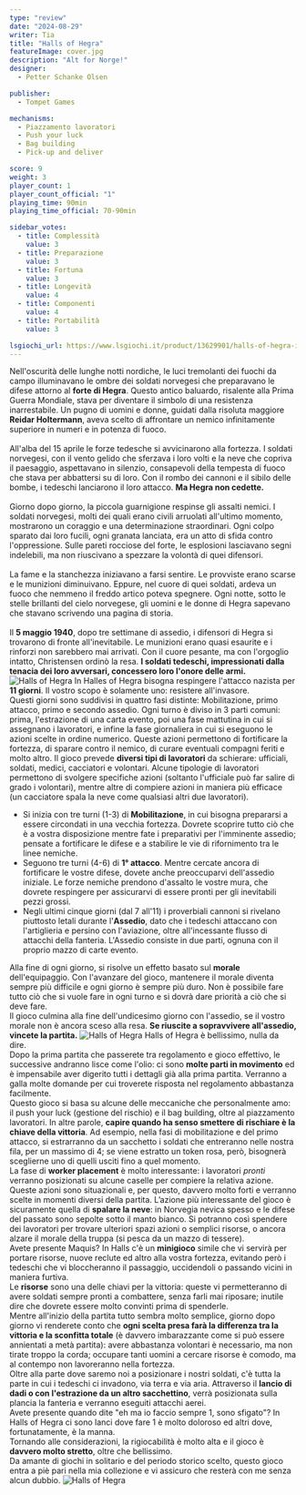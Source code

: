 ```yaml
---
type: "review"
date: "2024-08-29"
writer: Tia
title: "Halls of Hegra"
featureImage: cover.jpg
description: "Alt for Norge!"
designer: 
  - Petter Schanke Olsen

publisher: 
  - Tompet Games

mechanisms:
  - Piazzamento lavoratori
  - Push your luck
  - Bag building
  - Pick-up and deliver

score: 9
weight: 3
player_count: 1
player_count_official: "1"
playing_time: 90min
playing_time_official: 70-90min

sidebar_votes:
  - title: Complessità
    value: 3
  - title: Preparazione
    value: 3
  - title: Fortuna
    value: 3
  - title: Longevità
    value: 4
  - title: Componenti
    value: 4
  - title: Portabilità
    value: 3

lsgiochi_url: https://www.lsgiochi.it/product/13629901/halls-of-hegra-inglese-preordine-restock-arrivo-previsto-2-settembre-2024
---
```


<Setting>
  Nell'oscurità delle lunghe notti nordiche, le luci tremolanti dei fuochi da campo illuminavano le ombre dei soldati norvegesi che preparavano le difese attorno al <strong>forte di Hegra</strong>. Questo antico baluardo, risalente alla Prima Guerra Mondiale, stava per diventare il simbolo di una resistenza inarrestabile. Un pugno di uomini e donne, guidati dalla risoluta maggiore <strong>Reidar Holtermann</strong>, aveva scelto di affrontare un nemico infinitamente superiore in numeri e in potenza di fuoco.<br /><br />
All'alba del 15 aprile le forze tedesche si avvicinarono alla fortezza. I soldati norvegesi, con il vento gelido che sferzava i loro volti e la neve che copriva il paesaggio, aspettavano in silenzio, consapevoli della tempesta di fuoco che stava per abbattersi su di loro. Con il rombo dei cannoni e il sibilo delle bombe, i tedeschi lanciarono il loro attacco. <strong>Ma Hegra non cedette.</strong><br /><br />
Giorno dopo giorno, la piccola guarnigione respinse gli assalti nemici. I soldati norvegesi, molti dei quali erano civili arruolati all'ultimo momento, mostrarono un coraggio e una determinazione straordinari. Ogni colpo sparato dai loro fucili, ogni granata lanciata, era un atto di sfida contro l'oppressione. Sulle pareti rocciose del forte, le esplosioni lasciavano segni indelebili, ma non riuscivano a spezzare la volontà di quei difensori.<br /><br />
La fame e la stanchezza iniziavano a farsi sentire. Le provviste erano scarse e le munizioni diminuivano. Eppure, nel cuore di quei soldati, ardeva un fuoco che nemmeno il freddo artico poteva spegnere. Ogni notte, sotto le stelle brillanti del cielo norvegese, gli uomini e le donne di Hegra sapevano che stavano scrivendo una pagina di storia.<br /><br />
Il <strong>5 maggio 1940</strong>, dopo tre settimane di assedio, i difensori di Hegra si trovarono di fronte all'inevitabile. Le munizioni erano quasi esaurite e i rinforzi non sarebbero mai arrivati. Con il cuore pesante, ma con l'orgoglio intatto, Christensen ordinò la resa. <strong>I soldati tedeschi, impressionati dalla tenacia dei loro avversari, concessero loro l'onore delle armi.</strong>
</Setting>

<img src="./game1.jpg" alt="Halls of Hegra" />

<Rules>
 In Halles of Hegra bisogna respingere l'attacco nazista per <strong>11 giorni</strong>. Il vostro scopo è solamente uno: resistere all'invasore.<br />
Questi giorni sono suddivisi in quattro fasi distinte: Mobilitazione, primo attacco, primo e secondo assedio. Ogni turno è diviso in 3 parti comuni: prima, l'estrazione di una carta evento, poi una fase mattutina in cui si assegnano i lavoratori, e infine la fase giornaliera in cui si eseguono le azioni scelte in ordine numerico. Queste azioni permettono di fortificare la fortezza, di sparare contro il nemico, di curare eventuali compagni feriti e molto altro. Il gioco prevede <strong>diversi tipi di lavoratori</strong> da schierare: ufficiali, soldati, medici, cacciatori e volontari. Alcune tipologie di lavoratori permettono di svolgere specifiche azioni (soltanto l'ufficiale può far salire di grado i volontari), mentre altre di compiere azioni in maniera più efficace (un cacciatore spala la neve come qualsiasi altri due lavoratori).<br />
<ul>
<li>Si inizia con tre turni (1-3) di <strong>Mobilitazione</strong>, in cui bisogna prepararsi a essere circondati in una vecchia fortezza. Dovrete scoprire tutto ciò che è a vostra disposizione mentre fate i preparativi per l'imminente assedio; pensate a fortificare le difese e a stabilire le vie di rifornimento tra le linee nemiche.</li>
<li>Seguono tre turni (4-6) di <strong>1° attacco</strong>. Mentre cercate ancora di fortificare le vostre difese, dovete anche preoccuparvi dell'assedio iniziale. Le forze nemiche prendono d'assalto le vostre mura, che dovrete respingere per assicurarvi di essere pronti per gli inevitabili pezzi grossi.</li>
<li>Negli ultimi cinque giorni (dal 7 all'11) i proverbiali cannoni si rivelano piuttosto letali durante l'<strong>Assedio</strong>, dato che i tedeschi attaccano con l'artiglieria e persino con l'aviazione, oltre all'incessante flusso di attacchi della fanteria. L'Assedio consiste in due parti, ognuna con il proprio mazzo di carte evento.</li>
</ul>
Alla fine di ogni giorno, si risolve un effetto basato sul <strong>morale</strong> dell'equipaggio. Con l'avanzare del gioco, mantenere il morale diventa sempre più difficile e ogni giorno è sempre più duro. Non è possibile fare tutto ciò che si vuole fare in ogni turno e si dovrà dare priorità a ciò che si deve fare.<br />
Il gioco culmina alla fine dell'undicesimo giorno con l'assedio, se il vostro morale non è ancora sceso alla resa. <strong>Se riuscite a sopravvivere all'assedio, vincete la partita.</strong>
</Rules>

<img src="./game2.jpg" alt="Halls of Hegra" />

<Feedback>
  Halls of Hegra è bellissimo, nulla da dire. <br />
Dopo la prima partita che passerete tra regolamento e gioco effettivo, le successive andranno lisce come l'olio: ci sono <strong>molte parti in movimento</strong> ed è impensabile aver digerito tutti i dettagli già alla prima partita. Verranno a galla molte domande per cui troverete risposta nel regolamento abbastanza facilmente. <br />
Questo gioco si basa su alcune delle meccaniche che personalmente amo: il <Link to="/mechanisms/push-your-luck">push your luck</Link> (gestione del rischio) e il <Link to="/mechanisms/bag-building">bag building</Link>, oltre al <Link to="/mechanisms/piazzamento-lavoratori">piazzamento lavoratori</Link>. In altre parole, <strong>capire quando ha senso smettere di rischiare è la chiave della vittoria</strong>. Ad esempio, nella fasi di mobilitazione e del primo attacco, si estrarranno da un sacchetto i soldati che entreranno nelle nostra fila, per un massimo di 4; se viene estratto un token rosa, però, bisognerà sceglierne uno di quelli usciti fino a quel momento. <br />
La fase di <strong>worker placement</strong> è molto interessante: i lavoratori <em>pronti</em> verranno posizionati su alcune caselle per compiere la relativa azione. Queste azioni sono situazionali e, per questo, davvero molto forti e verranno scelte in momenti diversi della partita. L’azione più interessante del gioco è sicuramente quella di <strong>spalare la neve</strong>: in Norvegia nevica spesso e le difese del passato sono sepolte sotto il manto bianco. Si potranno così spendere dei lavoratori per trovare ulteriori spazi azioni o semplici risorse, o ancora alzare il morale della truppa (si pesca da un mazzo di tessere). <br />
Avete presente <Link to="/reviews/maquis/">Maquis</Link>? In Halls c'è un <strong>minigioco</strong> simile che vi servirà per portare risorse, nuove reclute ed altro alla vostra fortezza, evitando però i tedeschi che vi bloccheranno il passaggio, uccidendoli o passando vicini in maniera furtiva. <br />
Le <strong>risorse</strong> sono una delle chiavi per la vittoria: queste vi permetteranno di avere soldati sempre pronti a combattere, senza farli mai riposare; inutile dire che dovrete essere molto convinti prima di spenderle.<br />
Mentre all'inizio della partita tutto sembra molto semplice, giorno dopo giorno vi renderete conto che <strong>ogni scelta presa farà la differenza tra la vittoria e la sconfitta totale</strong> (è davvero imbarazzante come si può essere annientati a metà partita): avere abbastanza volontari è necessario, ma non tirate troppo la corda; occupare tanti uomini a cercare risorse è comodo, ma al contempo non lavoreranno nella fortezza.<br />
Oltre alla parte dove saremo noi a posizionare i nostri soldati, c'è tutta la parte in cui i tedeschi ci invadono, via terra e via aria. Attraverso il <strong>lancio di dadi o con l'estrazione da un altro sacchettino</strong>, verrà posizionata sulla plancia la fanteria e verranno eseguiti attacchi aerei. <br />
Avete presente quando dite "eh ma io faccio sempre 1, sono sfigato"? In Halls of Hegra ci sono lanci dove fare 1 è molto doloroso ed altri dove, fortunatamente, è la manna.<br />
Tornando alle considerazioni, la rigiocabilità è molto alta e il gioco è <strong>davvero molto stretto</strong>, oltre che bellissimo. <br />
Da amante di giochi in solitario e del periodo storico scelto, questo gioco entra a piè pari nella mia collezione e vi assicuro che resterà con me senza alcun dubbio.
</Feedback>

<img src="./game3.jpg" alt="Halls of Hegra" />
